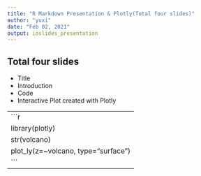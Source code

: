 ```yaml
---
title: "R Markdown Presentation & Plotly(Total four slides)"
author: "yuxi"
date: "Feb 02, 2021"
output: ioslides_presentation
---
```

## Total four slides
- Title
- Introduction
- Code
- Interactive Plot created with Plotly

---
```r
library(plotly)
str(volcano)
plot_ly(z=~volcano, type="surface")
```
---
